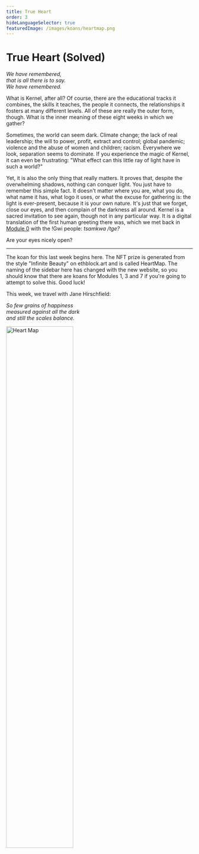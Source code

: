 ```yaml
---
title: True Heart
order: 3
hideLanguageSelector: true
featuredImage: /images/koans/heartmap.png
---
```


# True Heart (Solved)

_We have remembered,_  
_that is all there is to say._  
_We have <Link to="https://thebluebook.co.za/four-part-harmony/">remembered</Link>._  

What is Kernel, after all? Of course, there are the educational tracks it combines, the skills it teaches, the people it connects, the relationships it fosters at many different levels. All of these are really the outer form, though. What is the inner meaning of these eight weeks in which we gather?

Sometimes, the world can seem dark. Climate change; the lack of real leadership; the will to power, profit, extract and control; global pandemic; violence and the abuse of women and children; racism. Everywhere we look, separation seems to dominate. If you experience the magic of Kernel, it can even be frustrating: "What effect can this little ray of light have in such a world?"

Yet, it is also the only thing that really matters. It proves that, despite the overwhelming shadows, nothing can conquer light. You just have to remember this simple fact. It doesn't matter where you are, what you do, what name it has, what logo it uses, or what the excuse for gathering is: the light is ever-present, because it is your own nature. It's just that we forget, close our eyes, and then complain of the darkness all around. Kernel is a sacred invitation to see again, though not in any particular way. It is a digital translation of the first human greeting there was, which we met back in [Module 0](/learn/module-0/conversation) with the !Gwi people: _tsamkwa /tge?_

Are your eyes nicely open?

---

The koan for this last week begins <Link to="https://libraryofbabel.info/bookmark.cgi?trueheart">here</Link>. The NFT prize is generated from the style "Infinite Beauty" on ethblock.art and is called <Link to="https://ethblock.art/view/266">HeartMap</Link>. The naming of the sidebar here has changed with the new website, so you should know that there are koans for Modules 1, 3 and 7 if you're going to attempt to solve this. Good luck!


This week, we travel with <Link to="https://www.brainpickings.org/2019/10/23/the-weighing-jane-hirshfield/">Jane Hirschfield</Link>:

_So few grains of happiness_  
_measured against all the dark_  
_and still the scales balance._  

<Aligner center>
<Image style="width:60%" alt="Heart Map" src="/images/koans/heartmap.png" />
</Aligner>